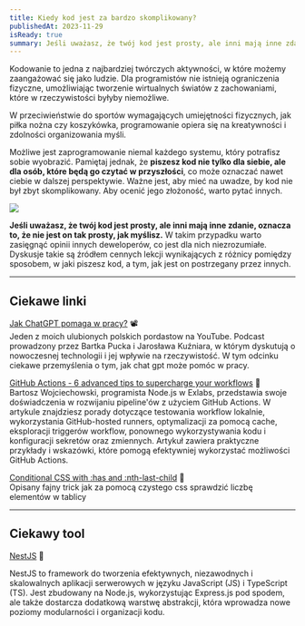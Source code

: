 ```yaml
---
title: Kiedy kod jest za bardzo skomplikowany?
publishedAt: 2023-11-29
isReady: true
summary: Jeśli uważasz, że twój kod jest prosty, ale inni mają inne zdanie, oznacza to, że nie jest on tak prosty, jak myślisz.
---
```


Kodowanie to jedna z najbardziej twórczych aktywności, w które możemy zaangażować się jako ludzie. Dla programistów nie istnieją ograniczenia fizyczne, umożliwiając tworzenie wirtualnych światów z zachowaniami, które w rzeczywistości byłyby niemożliwe.

W przeciwieństwie do sportów wymagających umiejętności fizycznych, jak piłka nożna czy koszykówka, programowanie opiera się na kreatywności i zdolności organizowania myśli.

Możliwe jest zaprogramowanie niemal każdego systemu, który potrafisz sobie wyobrazić. Pamiętaj jednak, że **piszesz kod nie tylko dla siebie, ale dla osób, które będą go czytać w przyszłości**, co może oznaczać nawet ciebie w dalszej perspektywie. Ważne jest, aby mieć na uwadze, by kod nie był zbyt skomplikowany. Aby ocenić jego złożoność, warto pytać innych.

![](https://dsc.cloud/88160a/image.webp)

**Jeśli uważasz, że twój kod jest prosty, ale inni mają inne zdanie, oznacza to, że nie jest on tak prosty, jak myślisz.** W takim przypadku warto zasięgnąć opinii innych deweloperów, co jest dla nich niezrozumiałe. Dyskusje takie są źródłem cennych lekcji wynikających z różnicy pomiędzy sposobem, w jaki piszesz kod, a tym, jak jest on postrzegany przez innych.

---

## Ciekawe linki

[Jak ChatGPT pomaga w pracy?](https://www.youtube.com/watch?v=9sLx9c2z4BM)  📽️  
Jeden z moich ulubionych polskich pordastow na YouTube. Podcast prowadzony przez Bartka Pucka i Jarosława Kuźniara, w którym dyskutują o nowoczesnej technologii i jej wpływie na rzeczywistość. W tym odcinku ciekawe przemyślenia o tym, jak chat gpt może pomóc w pracy.  

[GitHub Actions - 6 advanced tips to supercharge your workflows](https://www.linkedin.com/pulse/github-actions-6-advanced-tips-supercharge-your-pt-1-wojciechowski-cyuwf/)  📖  
Bartosz Wojciechowski, programista Node.js w Exlabs, przedstawia swoje doświadczenia w rozwijaniu pipeline'ów z użyciem GitHub Actions. W artykule znajdziesz porady dotyczące testowania workflow lokalnie, wykorzystania GitHub-hosted runners, optymalizacji za pomocą cache, eksploracji triggerów workflow, ponownego wykorzystywania kodu i konfiguracji sekretów oraz zmiennych. Artykuł zawiera praktyczne przykłady i wskazówki, które pomogą efektywniej wykorzystać możliwości GitHub Actions.  

[Conditional CSS with :has and :nth-last-child](https://ishadeed.com/article/conditional-css-has-nth-last-child/)  📖  
Opisany fajny trick jak za pomocą czystego css sprawdzić liczbę elementów w tablicy

---

## Ciekawy tool

[NestJS](https://nestjs.com/)  🧰  

NestJS to framework do tworzenia efektywnych, niezawodnych i skalowalnych aplikacji serwerowych w języku JavaScript (JS) i TypeScript (TS). Jest zbudowany na Node.js, wykorzystując Express.js pod spodem, ale także dostarcza dodatkową warstwę abstrakcji, która wprowadza nowe poziomy modularności i organizacji kodu.

